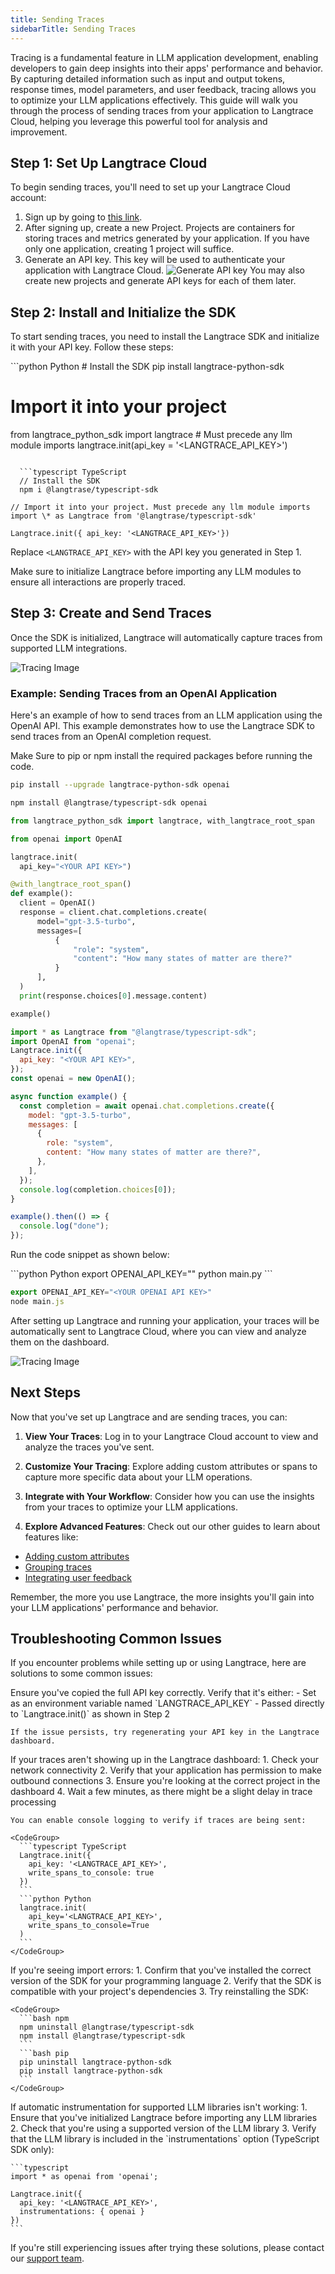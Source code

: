 ```yaml
---
title: Sending Traces
sidebarTitle: Sending Traces
---
```


Tracing is a fundamental feature in LLM application development, enabling developers to gain deep insights into their apps' performance and behavior. By capturing detailed information such as input and output tokens, response times, model parameters, and user feedback, tracing allows you to optimize your LLM applications effectively. This guide will walk you through the process of sending traces from your application to Langtrace Cloud, helping you leverage this powerful tool for analysis and improvement.

## Step 1: Set Up Langtrace Cloud

To begin sending traces, you'll need to set up your Langtrace Cloud account:

1. Sign up by going to [this link](https://langtrace.ai/signup).
2. After signing up, create a new Project. Projects are containers for storing traces and metrics generated by your application. If you have only one application, creating 1 project will suffice.
3. Generate an API key. This key will be used to authenticate your application with Langtrace Cloud.
   ![Generate API key](/images/SCR-20240402-kvdo.png)
   <Tip>
     You may also create new projects and generate API keys for each of them
     later.
   </Tip>

## Step 2: Install and Initialize the SDK

To start sending traces, you need to install the Langtrace SDK and initialize it with your API key. Follow these steps:

<CodeGroup>
  ```python Python
# Install the SDK
pip install langtrace-python-sdk

# Import it into your project

from langtrace_python_sdk import langtrace # Must precede any llm module imports
langtrace.init(api_key = '<LANGTRACE_API_KEY>')

````

  ```typescript TypeScript
  // Install the SDK
  npm i @langtrase/typescript-sdk

// Import it into your project. Must precede any llm module imports
import \* as Langtrace from '@langtrase/typescript-sdk'

Langtrace.init({ api_key: '<LANGTRACE_API_KEY>'})

````

</CodeGroup>

Replace `<LANGTRACE_API_KEY>` with the API key you generated in Step 1.

<Tip>
  Make sure to initialize Langtrace before importing any LLM modules to ensure
  all interactions are properly traced.
</Tip>

## Step 3: Create and Send Traces

Once the SDK is initialized, Langtrace will automatically capture traces from supported LLM integrations.

![Tracing Image](/images/tracesoverview.png)

### Example: Sending Traces from an OpenAI Application

Here's an example of how to send traces from an LLM application using the OpenAI API. This example demonstrates how to use the Langtrace SDK to send traces from an OpenAI completion request.

<Info> 
Make Sure to pip or npm install the required packages before running the code.

```bash
pip install --upgrade langtrace-python-sdk openai
```

```bash
npm install @langtrase/typescript-sdk openai
```

</Info>

<CodeGroup>

```python Python
from langtrace_python_sdk import langtrace, with_langtrace_root_span

from openai import OpenAI

langtrace.init(
  api_key="<YOUR API KEY>")

@with_langtrace_root_span()
def example():
  client = OpenAI()
  response = client.chat.completions.create(
      model="gpt-3.5-turbo",
      messages=[
          {
              "role": "system",
              "content": "How many states of matter are there?"
          }
      ],
  )
  print(response.choices[0].message.content)

example()
```

```javascript Javascript
import * as Langtrace from "@langtrase/typescript-sdk";
import OpenAI from "openai";
Langtrace.init({
  api_key: "<YOUR API KEY>",
});
const openai = new OpenAI();

async function example() {
  const completion = await openai.chat.completions.create({
    model: "gpt-3.5-turbo",
    messages: [
      {
        role: "system",
        content: "How many states of matter are there?",
      },
    ],
  });
  console.log(completion.choices[0]);
}

example().then(() => {
  console.log("done");
});
```

</CodeGroup>

Run the code snippet as shown below:

<CodeGroup>
```python Python
export OPENAI_API_KEY="<YOUR OPENAI API KEY>"
python main.py
```

```javascript Typescript
export OPENAI_API_KEY="<YOUR OPENAI API KEY>"
node main.js
```

</CodeGroup>

After setting up Langtrace and running your application, your traces will be automatically sent to Langtrace Cloud, where you can view and analyze them on the dashboard.

![Tracing Image](/images/Xnapper-2024-06-27-22.57.40.png)

## Next Steps

Now that you've set up Langtrace and are sending traces, you can:

1. **View Your Traces**: Log in to your Langtrace Cloud account to view and analyze the traces you've sent.

2. **Customize Your Tracing**: Explore adding custom attributes or spans to capture more specific data about your LLM operations.

3. **Integrate with Your Workflow**: Consider how you can use the insights from your traces to optimize your LLM applications.

4. **Explore Advanced Features**: Check out our other guides to learn about features like:

- [Adding custom attributes](/tracing/additional_attributes)
- [Grouping traces](/tracing/group_traces)
- [Integrating user feedback](/tracing/trace_user_feedback)

<Tip>
  Remember, the more you use Langtrace, the more insights you'll gain into your
  LLM applications' performance and behavior.
</Tip>

## Troubleshooting Common Issues

If you encounter problems while setting up or using Langtrace, here are solutions to some common issues:

<AccordionGroup>
  <Accordion title="API Key Not Recognized">
    Ensure you've copied the full API key correctly. Verify that it's either:
    - Set as an environment variable named `LANGTRACE_API_KEY`
    - Passed directly to `Langtrace.init()` as shown in Step 2

    If the issue persists, try regenerating your API key in the Langtrace dashboard.

  </Accordion>

  <Accordion title="Traces Not Appearing in Dashboard">
    If your traces aren't showing up in the Langtrace dashboard:
    1. Check your network connectivity
    2. Verify that your application has permission to make outbound connections
    3. Ensure you're looking at the correct project in the dashboard
    4. Wait a few minutes, as there might be a slight delay in trace processing

    You can enable console logging to verify if traces are being sent:

    <CodeGroup>
      ```typescript TypeScript
      Langtrace.init({
        api_key: '<LANGTRACE_API_KEY>',
        write_spans_to_console: true
      })
      ```
      ```python Python
      langtrace.init(
        api_key='<LANGTRACE_API_KEY>',
        write_spans_to_console=True
      )
      ```
    </CodeGroup>

  </Accordion>

  <Accordion title="SDK Import Errors">
    If you're seeing import errors:
    1. Confirm that you've installed the correct version of the SDK for your programming language
    2. Verify that the SDK is compatible with your project's dependencies
    3. Try reinstalling the SDK:

    <CodeGroup>
      ```bash npm
      npm uninstall @langtrase/typescript-sdk
      npm install @langtrase/typescript-sdk
      ```
      ```bash pip
      pip uninstall langtrace-python-sdk
      pip install langtrace-python-sdk
      ```
    </CodeGroup>

  </Accordion>

  <Accordion title="Automatic Instrumentation Not Working">
    If automatic instrumentation for supported LLM libraries isn't working:
    1. Ensure that you've initialized Langtrace before importing any LLM libraries
    2. Check that you're using a supported version of the LLM library
    3. Verify that the LLM library is included in the `instrumentations` option (TypeScript SDK only):

    ```typescript
    import * as openai from 'openai';

    Langtrace.init({
      api_key: '<LANGTRACE_API_KEY>',
      instrumentations: { openai }
    })
    ```

  </Accordion>
</AccordionGroup>

If you're still experiencing issues after trying these solutions, please contact our [support team](mailto:support@langtrace.ai).
